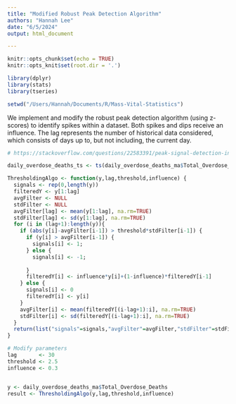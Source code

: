```yaml
---
title: "Modified Robust Peak Detection Algorithm"
authors: "Hannah Lee"
date: "6/5/2024"
output: html_document

---
```


```r
knitr::opts_chunk$set(echo = TRUE)
knitr::opts_knit$set(root.dir = '.')

library(dplyr)
library(stats)
library(tseries)

setwd("/Users/Hannah/Documents/R/Mass-Vital-Statistics")
```

We implement and modify the robust peak detection algorithm (using z-scores) to identify spikes within a dataset. Both spikes and dips receive an influence. The lag represents the number of historical data considered, which consists of days up to, but not including, the current day. 

```r
# https://stackoverflow.com/questions/22583391/peak-signal-detection-in-realtime-timeseries-data/22640362#22640362

daily_overdose_deaths_ts <- ts(daily_overdose_deaths_ma$Total_Overdose_Deaths)

ThresholdingAlgo <- function(y,lag,threshold,influence) {
  signals <- rep(0,length(y))
  filteredY <- y[1:lag]
  avgFilter <- NULL
  stdFilter <- NULL
  avgFilter[lag] <- mean(y[1:lag], na.rm=TRUE)
  stdFilter[lag] <- sd(y[1:lag], na.rm=TRUE)
  for (i in (lag+1):length(y)){
    if (abs(y[i]-avgFilter[i-1]) > threshold*stdFilter[i-1]) {
      if (y[i] > avgFilter[i-1]) {
        signals[i] <- 1;
      } else {
        signals[i] <- -1;
 
      }
      filteredY[i] <- influence*y[i]+(1-influence)*filteredY[i-1]
    } else {
      signals[i] <- 0
      filteredY[i] <- y[i]
    }
    avgFilter[i] <- mean(filteredY[(i-lag+1):i], na.rm=TRUE)
    stdFilter[i] <- sd(filteredY[(i-lag+1):i], na.rm=TRUE)
  }
  return(list("signals"=signals,"avgFilter"=avgFilter,"stdFilter"=stdFilter))
}

# Modify parameters 
lag       <- 30
threshold <- 2.5
influence <- 0.3


y <- daily_overdose_deaths_ma$Total_Overdose_Deaths
result <- ThresholdingAlgo(y,lag,threshold,influence)
```
